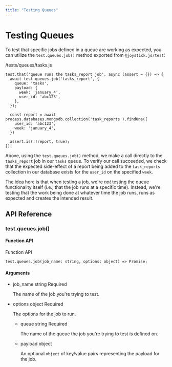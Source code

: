 ```yaml
---
title: "Testing Queues"
---
```


# Testing Queues

To test that specific jobs defined in a queue are working as expected, you can utilize the `test.queues.job()` method exported from `@joystick.js/test`:

/tests/queues/tasks.js


    test.that('queue runs the tasks_report job', async (assert = {}) => {
      await test.queues.job('tasks_report', {
        queue: 'tasks',
        payload: {
          week: 'january_4',
          user_id: 'abc123',
        },
      });

      const report = await process.databases.mongodb.collection('task_reports').findOne({
        user_id: 'abc123',
        week: 'january_4',
      })

      assert.is(!!report, true);
    });

Above, using the `test.queues.job()` method, we make a call directly to the `tasks_report` job in our `tasks` queue. To verify our call succeeded, we check that the expected side-effect of a report being added to the `task_reports` collection in our database exists for the `user_id` on the specified `week`.

The idea here is that when testing a job, we're _not_ testing the queue functionality itself (i.e., that the job runs at a specific time). Instead, we're testing that the work being done at whatever time the job runs, runs as expected and creates the intended result.

## API Reference

### test.queues.job()

#### Function API

Function API

    test.queues.job(job_name: string, options: object) => Promise;

#### Arguments

- job_name string Required

  The name of the job you're trying to test.

- options object Required

  The options for the job to run.

  - queue string Required

    The name of the queue the job you're trying to test is defined on.

  - payload object

    An optional `object` of key/value pairs representing the payload for the job.
